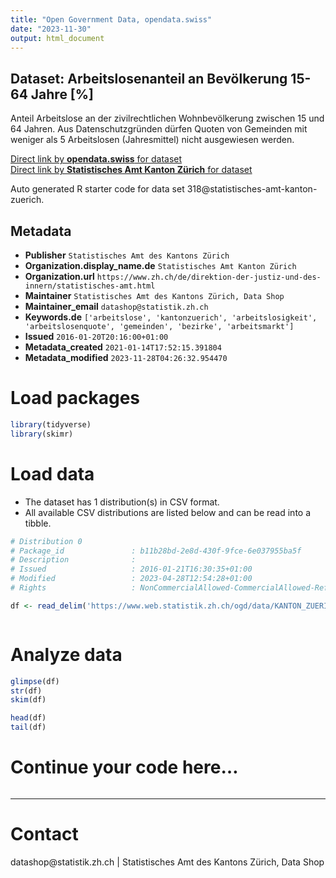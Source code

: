 ```yaml
---
title: "Open Government Data, opendata.swiss"
date: "2023-11-30"
output: html_document
---
```


## Dataset: Arbeitslosenanteil an Bevölkerung 15-64 Jahre [%]

Anteil Arbeitslose an der zivilrechtlichen Wohnbevölkerung zwischen 15 und 64 Jahren. Aus Datenschutzgründen dürfen Quoten von Gemeinden mit weniger als 5 Arbeitslosen (Jahresmittel) nicht ausgewiesen werden.

[Direct link by **opendata.swiss** for dataset](https://opendata.swiss/de/dataset/arbeitslosenanteil-an-bevolkerung-15-64-jahre)<br>
[Direct link by **Statistisches Amt Kanton Zürich** for dataset](https://www.zh.ch/de/politik-staat/gemeinden/gemeindeportraet.html)

Auto generated R starter code for data set 318@statistisches-amt-kanton-zuerich.

## Metadata

- **Publisher** `Statistisches Amt des Kantons Zürich`
- **Organization.display_name.de** `Statistisches Amt Kanton Zürich`
- **Organization.url** `https://www.zh.ch/de/direktion-der-justiz-und-des-innern/statistisches-amt.html`
- **Maintainer** `Statistisches Amt des Kantons Zürich, Data Shop`
- **Maintainer_email** `datashop@statistik.zh.ch`
- **Keywords.de** `['arbeitslose', 'kantonzuerich', 'arbeitslosigkeit', 'arbeitslosenquote', 'gemeinden', 'bezirke', 'arbeitsmarkt']`
- **Issued** `2016-01-20T20:16:00+01:00`
- **Metadata_created** `2021-01-14T17:52:15.391804`
- **Metadata_modified** `2023-11-28T04:26:32.954470`


# Load packages

```r

library(tidyverse)
library(skimr)

```

# Load data

-   The dataset has 1 distribution(s) in CSV format.
-   All available CSV distributions are listed below and can be read into a tibble.

```r

# Distribution 0
# Package_id               : b11b28bd-2e8d-430f-9fce-6e037955ba5f
# Description              : 
# Issued                   : 2016-01-21T16:30:35+01:00
# Modified                 : 2023-04-28T12:54:28+01:00
# Rights                   : NonCommercialAllowed-CommercialAllowed-ReferenceRequired

df <- read_delim('https://www.web.statistik.zh.ch/ogd/data/KANTON_ZUERICH_380.csv')



```

# Analyze data

```r

glimpse(df)
str(df)
skim(df)

head(df)
tail(df)

```

# Continue your code here...

```r

```

------------------------------------------------------------------------

# Contact

datashop@statistik.zh.ch | Statistisches Amt des Kantons Zürich, Data Shop
